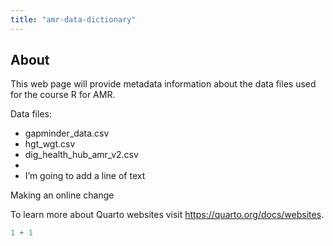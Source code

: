 ```yaml
---
title: "amr-data-dictionary"
---
```


## About

This web page will provide metadata information about the data files used for the course R for AMR.

Data files:

-   gapminder_data.csv
-   hgt_wgt.csv
-   dig_health_hub_amr_v2.csv
-   
-   I'm going to add a line of text

Making an online change


To learn more about Quarto websites visit <https://quarto.org/docs/websites>.

```r
1 + 1
```
